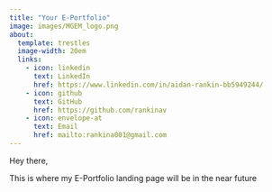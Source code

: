 ```yaml
---
title: "Your E-Portfolio"
image: images/MGEM_logo.png
about:
  template: trestles
  image-width: 20em
  links: 
    - icon: linkedin
      text: LinkedIn
      href: https://www.linkedin.com/in/aidan-rankin-bb5949244/
    - icon: github
      text: GitHub
      href: https://github.com/rankinav
    - icon: envelope-at
      text: Email
      href: mailto:rankina001@gmail.com
---
```


Hey there,

This is where my E-Portfolio landing page will be in the near future
